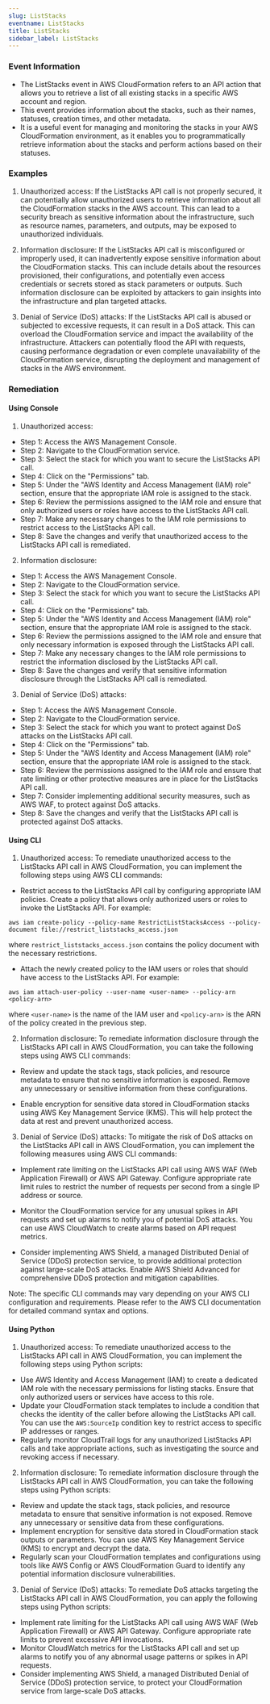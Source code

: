 ```yaml
--- 
slug: ListStacks
eventname: ListStacks
title: ListStacks
sidebar_label: ListStacks
---
```

                       
### Event Information

- The ListStacks event in AWS CloudFormation refers to an API action that allows you to retrieve a list of all existing stacks in a specific AWS account and region.
- This event provides information about the stacks, such as their names, statuses, creation times, and other metadata.
- It is a useful event for managing and monitoring the stacks in your AWS CloudFormation environment, as it enables you to programmatically retrieve information about the stacks and perform actions based on their statuses.


### Examples

1. Unauthorized access: If the ListStacks API call is not properly secured, it can potentially allow unauthorized users to retrieve information about all the CloudFormation stacks in the AWS account. This can lead to a security breach as sensitive information about the infrastructure, such as resource names, parameters, and outputs, may be exposed to unauthorized individuals.

2. Information disclosure: If the ListStacks API call is misconfigured or improperly used, it can inadvertently expose sensitive information about the CloudFormation stacks. This can include details about the resources provisioned, their configurations, and potentially even access credentials or secrets stored as stack parameters or outputs. Such information disclosure can be exploited by attackers to gain insights into the infrastructure and plan targeted attacks.

3. Denial of Service (DoS) attacks: If the ListStacks API call is abused or subjected to excessive requests, it can result in a DoS attack. This can overload the CloudFormation service and impact the availability of the infrastructure. Attackers can potentially flood the API with requests, causing performance degradation or even complete unavailability of the CloudFormation service, disrupting the deployment and management of stacks in the AWS environment.

### Remediation

#### Using Console

1. Unauthorized access:
- Step 1: Access the AWS Management Console.
- Step 2: Navigate to the CloudFormation service.
- Step 3: Select the stack for which you want to secure the ListStacks API call.
- Step 4: Click on the "Permissions" tab.
- Step 5: Under the "AWS Identity and Access Management (IAM) role" section, ensure that the appropriate IAM role is assigned to the stack.
- Step 6: Review the permissions assigned to the IAM role and ensure that only authorized users or roles have access to the ListStacks API call.
- Step 7: Make any necessary changes to the IAM role permissions to restrict access to the ListStacks API call.
- Step 8: Save the changes and verify that unauthorized access to the ListStacks API call is remediated.

2. Information disclosure:
- Step 1: Access the AWS Management Console.
- Step 2: Navigate to the CloudFormation service.
- Step 3: Select the stack for which you want to secure the ListStacks API call.
- Step 4: Click on the "Permissions" tab.
- Step 5: Under the "AWS Identity and Access Management (IAM) role" section, ensure that the appropriate IAM role is assigned to the stack.
- Step 6: Review the permissions assigned to the IAM role and ensure that only necessary information is exposed through the ListStacks API call.
- Step 7: Make any necessary changes to the IAM role permissions to restrict the information disclosed by the ListStacks API call.
- Step 8: Save the changes and verify that sensitive information disclosure through the ListStacks API call is remediated.

3. Denial of Service (DoS) attacks:
- Step 1: Access the AWS Management Console.
- Step 2: Navigate to the CloudFormation service.
- Step 3: Select the stack for which you want to protect against DoS attacks on the ListStacks API call.
- Step 4: Click on the "Permissions" tab.
- Step 5: Under the "AWS Identity and Access Management (IAM) role" section, ensure that the appropriate IAM role is assigned to the stack.
- Step 6: Review the permissions assigned to the IAM role and ensure that rate limiting or other protective measures are in place for the ListStacks API call.
- Step 7: Consider implementing additional security measures, such as AWS WAF, to protect against DoS attacks.
- Step 8: Save the changes and verify that the ListStacks API call is protected against DoS attacks.

#### Using CLI

1. Unauthorized access: To remediate unauthorized access to the ListStacks API call in AWS CloudFormation, you can implement the following steps using AWS CLI commands:

- Restrict access to the ListStacks API call by configuring appropriate IAM policies. Create a policy that allows only authorized users or roles to invoke the ListStacks API. For example:
```
aws iam create-policy --policy-name RestrictListStacksAccess --policy-document file://restrict_liststacks_access.json
```
where `restrict_liststacks_access.json` contains the policy document with the necessary restrictions.

- Attach the newly created policy to the IAM users or roles that should have access to the ListStacks API. For example:
```
aws iam attach-user-policy --user-name <user-name> --policy-arn <policy-arn>
```
where `<user-name>` is the name of the IAM user and `<policy-arn>` is the ARN of the policy created in the previous step.

2. Information disclosure: To remediate information disclosure through the ListStacks API call in AWS CloudFormation, you can take the following steps using AWS CLI commands:

- Review and update the stack tags, stack policies, and resource metadata to ensure that no sensitive information is exposed. Remove any unnecessary or sensitive information from these configurations.

- Enable encryption for sensitive data stored in CloudFormation stacks using AWS Key Management Service (KMS). This will help protect the data at rest and prevent unauthorized access.

3. Denial of Service (DoS) attacks: To mitigate the risk of DoS attacks on the ListStacks API call in AWS CloudFormation, you can implement the following measures using AWS CLI commands:

- Implement rate limiting on the ListStacks API call using AWS WAF (Web Application Firewall) or AWS API Gateway. Configure appropriate rate limit rules to restrict the number of requests per second from a single IP address or source.

- Monitor the CloudFormation service for any unusual spikes in API requests and set up alarms to notify you of potential DoS attacks. You can use AWS CloudWatch to create alarms based on API request metrics.

- Consider implementing AWS Shield, a managed Distributed Denial of Service (DDoS) protection service, to provide additional protection against large-scale DoS attacks. Enable AWS Shield Advanced for comprehensive DDoS protection and mitigation capabilities.

Note: The specific CLI commands may vary depending on your AWS CLI configuration and requirements. Please refer to the AWS CLI documentation for detailed command syntax and options.

#### Using Python

1. Unauthorized access: To remediate unauthorized access to the ListStacks API call in AWS CloudFormation, you can implement the following steps using Python scripts:

- Use AWS Identity and Access Management (IAM) to create a dedicated IAM role with the necessary permissions for listing stacks. Ensure that only authorized users or services have access to this role.
- Update your CloudFormation stack templates to include a condition that checks the identity of the caller before allowing the ListStacks API call. You can use the `AWS:SourceIp` condition key to restrict access to specific IP addresses or ranges.
- Regularly monitor CloudTrail logs for any unauthorized ListStacks API calls and take appropriate actions, such as investigating the source and revoking access if necessary.

2. Information disclosure: To remediate information disclosure through the ListStacks API call in AWS CloudFormation, you can take the following steps using Python scripts:

- Review and update the stack tags, stack policies, and resource metadata to ensure that sensitive information is not exposed. Remove any unnecessary or sensitive data from these configurations.
- Implement encryption for sensitive data stored in CloudFormation stack outputs or parameters. You can use AWS Key Management Service (KMS) to encrypt and decrypt the data.
- Regularly scan your CloudFormation templates and configurations using tools like AWS Config or AWS CloudFormation Guard to identify any potential information disclosure vulnerabilities.

3. Denial of Service (DoS) attacks: To remediate DoS attacks targeting the ListStacks API call in AWS CloudFormation, you can apply the following steps using Python scripts:

- Implement rate limiting for the ListStacks API call using AWS WAF (Web Application Firewall) or AWS API Gateway. Configure appropriate rate limits to prevent excessive API invocations.
- Monitor CloudWatch metrics for the ListStacks API call and set up alarms to notify you of any abnormal usage patterns or spikes in API requests.
- Consider implementing AWS Shield, a managed Distributed Denial of Service (DDoS) protection service, to protect your CloudFormation service from large-scale DoS attacks.


 